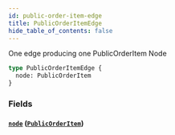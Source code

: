 ```yaml
---
id: public-order-item-edge
title: PublicOrderItemEdge
hide_table_of_contents: false
---
```



One edge producing one PublicOrderItem Node

```graphql
type PublicOrderItemEdge {
  node: PublicOrderItem
}
```


### Fields

#### [`node`](#) ([`PublicOrderItem`](/demand/api/graphql-storefront/reference/objects/public-order-item))






